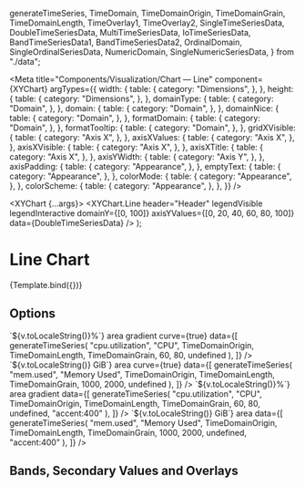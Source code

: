   generateTimeSeries,
  TimeDomain,
  TimeDomainOrigin,
  TimeDomainGrain,
  TimeDomainLength,
  TimeOverlay1,
  TimeOverlay2,
  SingleTimeSeriesData,
  DoubleTimeSeriesData,
  MultiTimeSeriesData,
  IoTimeSeriesData,
  BandTimeSeriesData1,
  BandTimeSeriesData2,
  OrdinalDomain,
  SingleOrdinalSeriesData,
  NumericDomain,
  SingleNumericSeriesData,
} from "./data";

<Meta
  title="Components/Visualization/Chart — Line"
  component={XYChart}
  argTypes={{
    width: {
      table: {
        category: "Dimensions",
      },
    },
    height: {
      table: {
        category: "Dimensions",
      },
    },
    domainType: {
      table: {
        category: "Domain",
      },
    },
    domain: {
      table: {
        category: "Domain",
      },
    },
    domainNice: {
      table: {
        category: "Domain",
      },
    },
    formatDomain: {
      table: {
        category: "Domain",
      },
    },
    formatTooltip: {
      table: {
        category: "Domain",
      },
    },
    gridXVisible: {
      table: {
        category: "Axis X",
      },
    },
    axisXValues: {
      table: {
        category: "Axis X",
      },
    },
    axisXVisible: {
      table: {
        category: "Axis X",
      },
    },
    axisXTitle: {
      table: {
        category: "Axis X",
      },
    },
    axisYWidth: {
      table: {
        category: "Axis Y",
      },
    },
    axisPadding: {
      table: {
        category: "Appearance",
      },
    },
    emptyText: {
      table: {
        category: "Appearance",
      },
    },
    colorMode: {
      table: {
        category: "Appearance",
      },
    },
    colorScheme: {
      table: {
        category: "Appearance",
      },
    },
  }}
/>


  <XYChart {...args}>
    <XYChart.Line
      header="Header"
      legendVisible
      legendInteractive
      domainY={[0, 100]}
      axisYValues={[0, 20, 40, 60, 80, 100]}
      data={DoubleTimeSeriesData}
    />
  </XYChart>
);

# Line Chart

<Description of={XYChart} />

<Canvas withSource="none">
  <Story name="Example" args={{ ...DimensionsProps, domainType: "time", domain: TimeDomain, axisYWidth: 40 }}>
    {Template.bind({})}
  </Story>
</Canvas>

## Options

<Canvas>
  <Story name="Header and titles">
    <XYChart {...DimensionsProps} domainType="time" domain={TimeDomain} axisYWidth={40} axisXTitle="X Axis Title">
      <XYChart.Line
        header="Header and titles"
        curve="bump"
        legendVisible
        legendInteractive
        gridYVisible
        domainY={[0, 105]}
        axisYValues={[0, 20, 40, 60, 80, 100]}
        axisYTitle="Y Axis Title"
        data={DoubleTimeSeriesData}
      />
    </XYChart>
  </Story>
</Canvas>

<Canvas>
  <Story name="No header, titles, legend">
    <XYChart {...DimensionsProps} domainType="time" domain={TimeDomain} axisYWidth={40} axisXValues={12}>
      <XYChart.Line
        domainY={[, 105]}
        gridYVisible
        axisYValues={[0, 20, 40, 60, 80, 100]}
        data={DoubleTimeSeriesData}
        tooltipTotalVisible
      />
    </XYChart>
  </Story>
</Canvas>

<Canvas>
  <Story name="Multiple series">
    <XYChart width={600} height={250} domainType="time" domain={TimeDomain} axisYWidth={40} axisXValues={12}>
      <XYChart.Line
        header="Multiple series"
        gridYVisible
        legendVisible
        legendInteractive
        domainY={[, 80]}
        axisYValues={[0, 20, 40, 60, 80]}
        data={MultiTimeSeriesData}
        tooltipTotalVisible
      />
    </XYChart>
  </Story>
</Canvas>

<Canvas>
  <Story name="Range">
    <XYChart width={600} height={150} domainType="time" domain={TimeDomain} axisYWidth={40}>
      <XYChart.Line
        header="%"
        gridYVisible
        area
        gradient
        curve={true}
        legendVisible
        legendInteractive
        domainY={[0, 100]}
        axisYValues={[0, 100]}
        data={SingleTimeSeriesData}
      />
    </XYChart>
  </Story>
</Canvas>

<Canvas>
  <Story name="Area">
    <XYChart {...DimensionsProps} domainType="time" domain={TimeDomain} axisYWidth={40}>
      <XYChart.Line header="I/OPS" gridYVisible area gradient legendVisible legendInteractive data={IoTimeSeriesData} />
    </XYChart>
  </Story>
</Canvas>

<Canvas>
  <Story name="Stacked">
    <XYChart {...DimensionsProps} domainType="time" domain={TimeDomain} axisYWidth={40}>
      <XYChart.Line
        header="Stacked"
        gridYVisible
        area
        stacked
        curve={true}
        legendVisible
        legendInteractive
        data={IoTimeSeriesData}
        domainY={[0]}
      />
    </XYChart>
  </Story>
</Canvas>

<Canvas>
  <Story name="No data">
    <XYChart {...DimensionsProps}>
      <XYChart.Line header="Header" emptyText="No performance data available" />
    </XYChart>
  </Story>
</Canvas>

<Canvas>
  <Story name="No data — Domain">
    <XYChart {...DimensionsProps} domainType="time" domain={TimeDomain}>
      <XYChart.Line header="Header" emptyText="No performance data available" />
    </XYChart>
  </Story>
</Canvas>

<Canvas>
  <Story name="Multiple Panes">
    <XYChart width={600} height={600} domainType="time" domain={TimeDomain}>
      <XYChart.Line
        header="CPU Utilization"
        emptyText="No CPU Utilization data"
        domainY={[0, 100]}
        axisYValues={2}
        formatYDomain={(v) => `${v.toLocaleString()}%`}
        area
        gradient
        curve={true}
        data={[
          generateTimeSeries(
            "cpu.utilization",
            "CPU",
            TimeDomainOrigin,
            TimeDomainLength,
            TimeDomainGrain,
            60,
            80,
            undefined
          ),
        ]}
      />
      <XYChart.Line
        header="Memory Used"
        axisYValues={5}
        formatYTooltip={(v) => `${v.toLocaleString()} GiB`}
        area
        curve={true}
        data={[
          generateTimeSeries(
            "mem.used",
            "Memory Used",
            TimeDomainOrigin,
            TimeDomainLength,
            TimeDomainGrain,
            1000,
            2000,
            undefined
          ),
        ]}
      />
      <XYChart.Line
        header="CPU Utilization (gradient)"
        emptyText="No CPU Utilization data"
        domainY={[0, 100]}
        axisYValues={2}
        formatYDomain={(v) => `${v.toLocaleString()}%`}
        area
        gradient
        data={[
          generateTimeSeries(
            "cpu.utilization",
            "CPU",
            TimeDomainOrigin,
            TimeDomainLength,
            TimeDomainGrain,
            60,
            80,
            undefined,
            "accent:400"
          ),
        ]}
      />
      <XYChart.Line
        header="Memory Used (no gradient)"
        axisYValues={5}
        formatYTooltip={(v) => `${v.toLocaleString()} GiB`}
        area
        data={[
          generateTimeSeries(
            "mem.used",
            "Memory Used",
            TimeDomainOrigin,
            TimeDomainLength,
            TimeDomainGrain,
            1000,
            2000,
            undefined,
            "accent:400"
          ),
        ]}
      />
    </XYChart>
  </Story>
</Canvas>

<Canvas>
  <Story name="Domain — Ordinal">
    <XYChart {...DimensionsProps} domainType="ordinal" domain={OrdinalDomain} axisYWidth={40}>
      <XYChart.Line
        header="%"
        gridYVisible
        area
        gradient
        curve={true}
        legendVisible
        legendInteractive
        domainY={[0, 100]}
        axisYValues={[0, 100]}
        data={SingleOrdinalSeriesData}
      />
    </XYChart>
  </Story>
</Canvas>

<Canvas>
  <Story name="Domain — Numeric">
    <XYChart {...DimensionsProps} domainType="numeric" domain={NumericDomain} axisYWidth={40}>
      <XYChart.Line
        header="%"
        gridYVisible
        area
        gradient
        curve={true}
        legendVisible
        legendInteractive
        domainY={[0, 100]}
        axisYValues={[0, 100]}
        data={SingleNumericSeriesData}
      />
    </XYChart>
  </Story>
</Canvas>

## Bands, Secondary Values and Overlays

<Canvas>
  <Story name="Bands">
    <XYChart {...DimensionsProps} domainType="time" domain={TimeDomain} axisYWidth={40}>
      <XYChart.Line
        header="%"
        gridYVisible
        curve={true}
        legendVisible
        legendInteractive
        domainY={[0, 100]}
        axisYValues={[0, 100]}
        data={BandTimeSeriesData1}
        overlays={[TimeOverlay1]}
      />
    </XYChart>
  </Story>
</Canvas>

<Canvas>
  <Story name="Bands — Multiple">
    <XYChart {...DimensionsProps} domainType="time" domain={TimeDomain} axisYWidth={40}>
      <XYChart.Line
        header="%"
        gridYVisible
        curve={true}
        legendVisible
        legendInteractive
        domainY={[0, 100]}
        axisYValues={[0, 100]}
        data={BandTimeSeriesData2}
        overlays={[TimeOverlay1, TimeOverlay2]}
      />
    </XYChart>
  </Story>
</Canvas>
